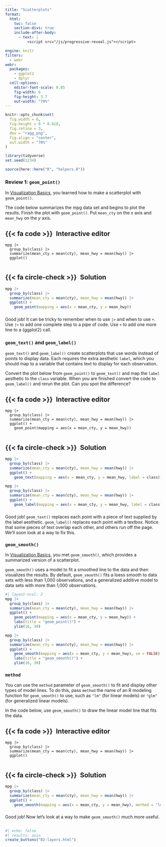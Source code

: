 ```yaml
---
title: "Scatterplots"
format:
  html: 
    toc: false
    section-divs: true
    include-after-body: 
      - text: |
          <script src="/js/progressive-reveal.js"></script>

engine: knitr
filters:
  - webr
webr:
  packages:
    - ggplot2
    - dplyr
  cell-options:
    editor-font-scale: 0.85
    fig-width: 6
    fig-height: 3.7
    out-width: "70%"
---
```


```r
knitr::opts_chunk$set(
  fig.width = 6,
  fig.height = 6 * 0.618,
  fig.retina = 3,
  dev = "ragg_png",
  fig.align = "center",
  out.width = "70%"
)

library(tidyverse)
set.seed(1234)

source(here::here("R", "helpers.R"))
```

### Review 1: `geom_point()` {.no-hide}

In [Visualization Basics](/basics/01-visualization-basics/), you learned how to make a scatterplot with `geom_point()`.

The code below summarizes the mpg data set and begins to plot the results. Finish the plot with `geom_point()`. Put `mean_cty` on the $x$ axis and `mean_hwy` on the $y$ axis.

::: {.panel-tabset}
## {{< fa code >}}&ensp;Interactive editor

```webr-r
mpg |> 
  group_by(class) |> 
  summarize(mean_cty = mean(cty), mean_hwy = mean(hwy)) |> 
  ggplot()


```

## {{< fa circle-check >}}&ensp;Solution

```r
mpg |> 
  group_by(class) |> 
  summarize(mean_cty = mean(cty), mean_hwy = mean(hwy)) |> 
  ggplot() +
    geom_point(mapping = aes(x = mean_cty, y = mean_hwy))
```

:::

###

Good job! It can be tricky to remember when to use `|>` and when to use `+`. Use `|>` to add one complete step to a pipe of code. Use `+` to add one more line to a {ggplot2} call.

### `geom_text()` and `geom_label()`

`geom_text()` and `geom_label()` create scatterplots that use words instead of points to display data. Each requires the extra aesthetic `label`, which you should map to a variable that contains text to display for each observation.

Convert the plot below from `geom_point()` to `geom_text()` and map the `label` aesthetic to the `class` variable. When you are finished convert the code to `geom_label()` and rerun the plot. Can you spot the difference?

::: {.panel-tabset}
## {{< fa code >}}&ensp;Interactive editor

```webr-r
mpg |> 
  group_by(class) |> 
  summarize(mean_cty = mean(cty), mean_hwy = mean(hwy)) |> 
  ggplot() +
    geom_point(mapping = aes(x = mean_cty, y = mean_hwy))


```

## {{< fa circle-check >}}&ensp;Solution

```r
mpg |> 
  group_by(class) |> 
  summarize(mean_cty = mean(cty), mean_hwy = mean(hwy)) |> 
  ggplot() +
    geom_text(mapping = aes(x = mean_cty, y = mean_hwy, label = class))

mpg |> 
  group_by(class) |> 
  summarize(mean_cty = mean(cty), mean_hwy = mean(hwy)) |> 
  ggplot() +
    geom_label(mapping = aes(x = mean_cty, y = mean_hwy, label = class))
```

:::

###

Good job! `geom_text()` replaces each point with a piece of text supplied by the label aesthetic. `geom_label()` replaces each point with a textbox. Notice that some pieces of text overlap each other, and others run off the page. We'll soon look at a way to fix this.

### `geom_smooth()`

In [Visualization Basics](/basics/01-visualization-basics/), you met `geom_smooth()`, which provides a summarized version of a scatterplot.

`geom_smooth()` uses a model to fit a smoothed line to the data and then visualizes the results. By default, `geom_smooth()` fits a loess smooth to data sets with less than 1,000 observations, and a generalized additive model to data sets with more than 1,000 observations. 

```r
#| layout-ncol: 2
mpg |> 
  group_by(class) |> 
  summarize(mean_cty = mean(cty), mean_hwy = mean(hwy)) |> 
  ggplot() +
    geom_point(mapping = aes(x = mean_cty, y = mean_hwy)) +
    labs(title = "geom_point()") +
    ylim(16, 30)

mpg |> 
  group_by(class) |> 
  summarize(mean_cty = mean(cty), mean_hwy = mean(hwy)) |> 
  ggplot() +
    geom_smooth(mapping = aes(x = mean_cty, y = mean_hwy), se = FALSE) +
    labs(title = "geom_smooth()") +
    ylim(16, 30)
```

### `method`

You can use the `method` parameter of `geom_smooth()` to fit and display other types of model lines. To do this, pass `method` the name of an R modeling function for `geom_smooth()` to use, such as `"lm"` (for linear models) or `"glm"` (for generalized linear models).

In the code below, use `geom_smooth()` to draw the linear model line that fits the data.

::: {.panel-tabset}
## {{< fa code >}}&ensp;Interactive editor

```webr-r
mpg |> 
  group_by(class) |> 
  summarize(mean_cty = mean(cty), mean_hwy = mean(hwy)) |> 
  ggplot() 


```

## {{< fa circle-check >}}&ensp;Solution

```r
mpg |> 
  group_by(class) |> 
  summarize(mean_cty = mean(cty), mean_hwy = mean(hwy)) |> 
  ggplot() +
    geom_smooth(mapping = aes(x = mean_cty, y = mean_hwy), method = "lm")
```

:::

###

Good job! Now let's look at a way to make `geom_smooth()` much more useful.

##

```r
#| echo: false
#| results: asis
create_buttons("02-layers.html")
```
